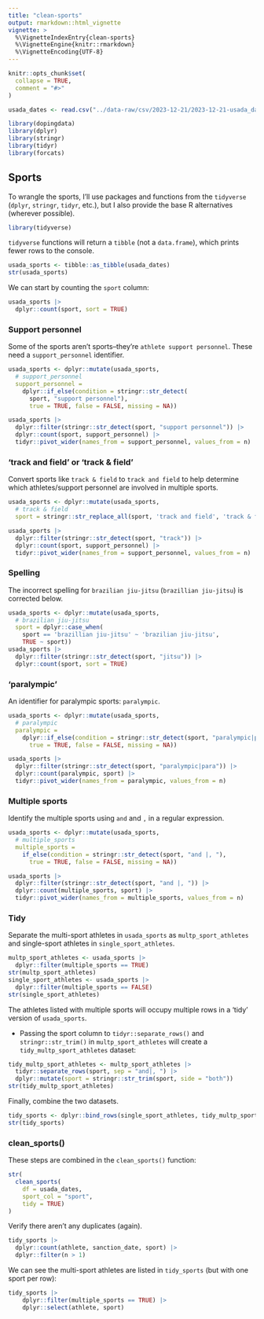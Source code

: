 ```yaml
---
title: "clean-sports"
output: rmarkdown::html_vignette
vignette: >
  %\VignetteIndexEntry{clean-sports}
  %\VignetteEngine{knitr::rmarkdown}
  %\VignetteEncoding{UTF-8}
---
```


```r
knitr::opts_chunk$set(
  collapse = TRUE,
  comment = "#>"
)
```

```r
usada_dates <- read.csv("../data-raw/csv/2023-12-21/2023-12-21-usada_dates.csv")
```

```r
library(dopingdata)
library(dplyr)
library(stringr)
library(tidyr)
library(forcats)
```


## Sports 

To wrangle the sports, I'll use packages and functions from the `tidyverse` (`dplyr`, `stringr`, `tidyr`, etc.), but I also provide the base R alternatives (wherever possible).

```r
library(tidyverse)
```

`tidyverse` functions will return a `tibble` (not a `data.frame`), which prints fewer rows to the console. 

```r
usada_sports <- tibble::as_tibble(usada_dates)
str(usada_sports)
```

We can start by counting the `sport` column:

```r
usada_sports |> 
  dplyr::count(sport, sort = TRUE)
```

### Support personnel

Some of the sports aren't sports--they're `athlete support personnel`. These need a  `support_personnel` identifier.

```r
usada_sports <- dplyr::mutate(usada_sports, 
  # support_personnel
  support_personnel = 
    dplyr::if_else(condition = stringr::str_detect(
      sport, "support personnel"), 
      true = TRUE, false = FALSE, missing = NA)) 

usada_sports |> 
  dplyr::filter(stringr::str_detect(sport, "support personnel")) |> 
  dplyr::count(sport, support_personnel) |> 
  tidyr::pivot_wider(names_from = support_personnel, values_from = n)
```

### 'track and field' or 'track & field'

Convert sports like `track & field` to `track and field` to help determine which athletes/support personnel are involved in multiple sports.

```r
usada_sports <- dplyr::mutate(usada_sports,
  # track & field
  sport = stringr::str_replace_all(sport, 'track and field', 'track & field'))

usada_sports |> 
  dplyr::filter(stringr::str_detect(sport, "track")) |> 
  dplyr::count(sport, support_personnel) |> 
  tidyr::pivot_wider(names_from = support_personnel, values_from = n)
```


### Spelling 

The incorrect spelling for `brazilian jiu-jitsu` (`brazillian jiu-jitsu`) is corrected below.

```r
usada_sports <- dplyr::mutate(usada_sports, 
  # brazilian jiu-jitsu
  sport = dplyr::case_when(
    sport == 'brazillian jiu-jitsu' ~ 'brazilian jiu-jitsu',
    TRUE ~ sport)) 
usada_sports |> 
  dplyr::filter(stringr::str_detect(sport, "jitsu")) |> 
  dplyr::count(sport, sort = TRUE)
```


### 'paralympic'

An identifier for paralympic sports: `paralympic`. 

```r
usada_sports <- dplyr::mutate(usada_sports, 
  # paralympic
  paralympic = 
    dplyr::if_else(condition = stringr::str_detect(sport, "paralympic|para"), 
      true = TRUE, false = FALSE, missing = NA)) 

usada_sports |> 
  dplyr::filter(stringr::str_detect(sport, "paralympic|para")) |> 
  dplyr::count(paralympic, sport) |> 
  tidyr::pivot_wider(names_from = paralympic, values_from = n)
```

### Multiple sports

Identify the multiple sports using `and` and `, ` in a regular expression. 

```r
usada_sports <- dplyr::mutate(usada_sports, 
  # multiple_sports
  multiple_sports = 
    if_else(condition = stringr::str_detect(sport, "and |, "), 
      true = TRUE, false = FALSE, missing = NA))

usada_sports |> 
  dplyr::filter(stringr::str_detect(sport, "and |, ")) |> 
  dplyr::count(multiple_sports, sport) |> 
  tidyr::pivot_wider(names_from = multiple_sports, values_from = n)
```

### Tidy

Separate the multi-sport athletes in `usada_sports` as `multp_sport_athletes` and single-sport athletes in `single_sport_athletes`.

```r
multp_sport_athletes <- usada_sports |> 
  dplyr::filter(multiple_sports == TRUE)
str(multp_sport_athletes)
single_sport_athletes <- usada_sports |> 
  dplyr::filter(multiple_sports == FALSE)
str(single_sport_athletes)
```


The athletes listed with multiple sports will occupy multiple rows in a 'tidy' version of `usada_sports`. 

  -   Passing the sport column to `tidyr::separate_rows()` and `stringr::str_trim()` in  `multp_sport_athletes` will create a `tidy_multp_sport_athletes` dataset:

```r
tidy_multp_sport_athletes <- multp_sport_athletes |> 
  tidyr::separate_rows(sport, sep = "and|, ") |> 
  dplyr::mutate(sport = stringr::str_trim(sport, side = "both"))
str(tidy_multp_sport_athletes)
```

Finally, combine the two datasets.

```r
tidy_sports <- dplyr::bind_rows(single_sport_athletes, tidy_multp_sport_athletes)
str(tidy_sports)
```

### **clean_sports()**

These steps are combined in the `clean_sports()` function: 

```r
str(
  clean_sports(
    df = usada_dates, 
    sport_col = "sport", 
    tidy = TRUE)
)
```

Verify there aren't any duplicates (again). 

```r
tidy_sports |> 
  dplyr::count(athlete, sanction_date, sport) |> 
  dplyr::filter(n > 1)
```

We can see the multi-sport athletes are listed in `tidy_sports` (but with one sport per row):

```r
tidy_sports |> 
    dplyr::filter(multiple_sports == TRUE) |> 
    dplyr::select(athlete, sport)
```



